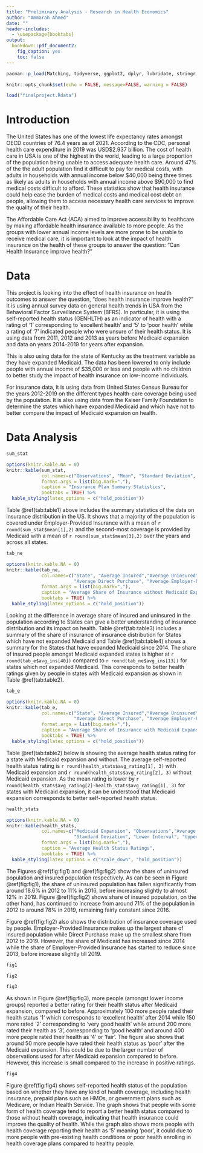 ```yaml
---
title: "Preliminary Analysis - Research in Health Economics"
author: "Ammarah Ahmed"
date: ""
header-includes:
  - \usepackage{booktabs}
output: 
  bookdown::pdf_document2:
    fig_caption: yes
    toc: false
---
```


```r
pacman::p_load(Matching, tidyverse, ggplot2, dplyr, lubridate, stringr, readxl, readr, data.table, gdata, scales, kableExtra, modelsummary, fixest, imputeTS)
```

```r
knitr::opts_chunk$set(echo = FALSE, message=FALSE, warning = FALSE)
```

```r
load("finalproject.Rdata")
```

# Introduction 

The United States has one of the lowest life expectancy rates amongst OECD countries of 76.4 years as of 2021. According to the CDC, personal health care expenditure in 2019 was USD\$2.937 billion. The cost of health care in USA is one of the highest in the world, leading to a large proportion of the population being unable to access adequate health care. Around 47% of the the adult population find it difficult to pay for medical costs, with adults in households with annual income below \$40,000 being three times as likely as adults in households with annual income above \$90,000 to find medical costs difficult to afford. These statistics show that health insurance could help ease the burden of medical costs and medical cost debt on people, allowing them to access necessary health care services to improve the quality of their health. 

The Affordable Care Act (ACA) aimed to improve accessibility to healthcare by making affordable health insurance available to more people. As the groups with lower annual income levels are more prone to be unable to receive medical care, it is important to look at the impact of health insurance on the health of these groups to answer the question: "Can Health Insurance improve health?"  

# Data

This project is looking into the effect of health insurance on health outcomes to answer the question, "does health insurance improve health?" It is using annual survey data on general health trends in USA from the Behavioral Factor Surveillance System (BFRS). In particular, it is using the self-reported health status (GENHLTH) as an indicator of health with a rating of '1' corresponding to 'excellent health' and '5' to 'poor health' while a rating of '7' indicated people who were unsure of their health status. It is using data from 2011, 2012 and 2013 as years before Medicaid expansion and data on years 2014-2019 for years after expansion. 

This is also using data for the state of Kentucky as the treatment variable as they have expanded Medicaid. The data has been lowered to only include people with annual income of $35,000 or less and people with no children to better study the impact of health insurance on low-income individuals. 

For insurance data, it is using data from United States Census Bureau for the years 2012-2019 on the different types health-care coverage being used by the population. It is also using data from the Kaiser Family Foundation to determine the states which have expanded Medicaid and which have not to better compare the impact of Medicaid expansion on health. 

# Data Analysis 

```r
sum_stat
```

```r
options(knitr.kable.NA = 0)
knitr::kable(sum_stat, 
             col.names=c("Observations", "Mean", "Standard Deviation", "Minimum", "Maximum"),
             format.args = list(big.mark=","), 
             caption = "Insurance Plan Summary Statistics",
             booktabs = TRUE) %>%
  kable_styling(latex_options = c("hold_position"))
```

Table \@ref(tab:table1) above includes the summary statistics of the data on insurance distribution in the US. It shows that a majority of the population is covered under Employer-Provided Insurance with a mean of `r round(sum_stat$mean[1],2)` and the second-most coverage is provided by Medicaid with a mean of `r round(sum_stat$mean[3],2)` over the years and across all states. 

\newpage 

```r
tab_ne
```
```r
options(knitr.kable.NA = 0)
knitr::kable(tab_ne, 
             col.names=c("State", "Average Insured","Average Uninsured", 
                         "Average Direct Purchase", "Average Employer-Provided", "Average Medicaid"),
             format.args = list(big.mark=","), 
             caption = "Average Share of Insurance without Medicaid Expansion",
             booktabs = TRUE) %>%
  kable_styling(latex_options = c("hold_position"))
```

Looking at the difference in average share of insured and uninsured in the population according to States can give a better understanding of insurance distribution and its impact on health. Table \@ref(tab:table3) includes a summary of the share of insurance of insurance distribution for States which have not expanded Medicaid and Table \@ref(tab:table4) shows a summary for the States that have expanded Medicaid since 2014. The share of insured people amongst Medicaid expanded states is higher at `r round(tab_e$avg_ins[40])` compared to `r round(tab_ne$avg_ins[13])` for states which not expanded Medicaid. This corresponds to better health ratings given by people in states with Medicaid expansion as shown in Table \@ref(tab:table2). 

\newpage

```r
tab_e
```
```r
options(knitr.kable.NA = 0)
knitr::kable(tab_e, 
             col.names=c("State", "Average Insured","Average Uninsured", 
                         "Average Direct Purchase", "Average Employer-Provided", "Average Medicaid"),
             format.args = list(big.mark=","), 
             caption = "Average Share of Insurance with Medicaid Expansion",
             booktabs = TRUE) %>%
  kable_styling(latex_options = c("hold_position"))
```

\newpage

Table \@ref(tab:table2) below is showing the average health status rating for a state with Medicaid expansion and without. The average self-reported health status rating is `r round(health_stats$avg_rating[1], 3)` with Medicaid expansion and `r round(health_stats$avg_rating[2], 3)` without Medicaid expansion. As the mean rating is lower by `r round(health_stats$avg_rating[2]-health_stats$avg_rating[1], 3)` for states with Medicaid expansion, it can be understood that Medicaid expansion corresponds to better self-reported health status.  

```r
health_stats
```

```r
options(knitr.kable.NA = 0)
knitr::kable(health_stats, 
             col.names=c("Medicaid Expansion", "Observations","Average Health Status", 
                         "Standard Deviation", "Lower Interval", "Upper Interval"),
             format.args = list(big.mark=","), 
             caption = "Average Health Status Ratings",
             booktabs = TRUE) %>%
  kable_styling(latex_options = c("scale_down", "hold_position"))
```

\newpage 

The Figures \@ref(fig:fig1) and \@ref(fig:fig2) show the share of uninsured population and insured population respectively. As can be seen in Figure \@ref(fig:fig1), the share of uninsured population has fallen significantly from around 18.6% in 2012 to 11% in 2016, before increasing slightly to almost 12% in 2019. Figure \@ref(fig:fig2) shows share of insured population, on the other hand, has continued to increase from around 71% of the population in 2012 to around 78% in 2019, remaining fairly constant since 2016.

Figure \@ref(fig:fig2) also shows the distribution of insurance coverage used by people. Employer-Provided Insurance makes up the largest share of insured population while Direct Purchase make up the smallest share from 2012 to 2019. However, the share of Medicaid has increased since 2014 while the share of Employer-Provided Insurance has started to reduce since 2013, before increase slightly till 2019. 


```r
fig1
```

\newpage 

```r
fig2
```

\newpage

```r
fig3
```


As shown in Figure \@ref(fig:fig3), more people (amongst lower income groups) reported a better rating for their health status after Medicaid expansion, compared to before. Approximately 100 more people rated their health status '1' which corresponds to 'excellent health' after 2014 while 150 more rated '2' corresponding to 'very good health' while around 200 more rated their health as '3', corresponding to 'good health' and around 400 more people rated their health as '4' or 'fair'. The figure also shows that around 50 more people have rated their health status as 'poor' after the Medicaid expansion. This could be due to the larger number of observations used for after Medicaid expansion compared to before. However, this increase is small compared to the increase in positive ratings. 

\newpage 

```r
fig4
```


Figure \@ref(fig:fig4) shows self-reported health status of the population based on whether they have any kind of health coverage, including health insurance, prepaid plans such as HMOs, or government plans such as Medicare, or Indian Health Service. The graph shows that people with some form of health coverage tend to report a better health status compared to those without health coverage, indicating that health insurance could improve the quality of health. While the graph also shows more people with health coverage reporting their health as '5' meaning 'poor', it could due to more people with pre-existing health conditions or poor health enrolling in health coverage plans compared to healthy people.
